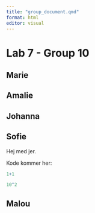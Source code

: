 ```yaml
---
title: "group_document.qmd"
format: html
editor: visual
---
```


# Lab 7 - Group 10

## Marie

## Amalie

## Johanna

## Sofie

Hej med jer.

Kode kommer her:

```r
1+1

```

```r
10^2
```

## Malou
